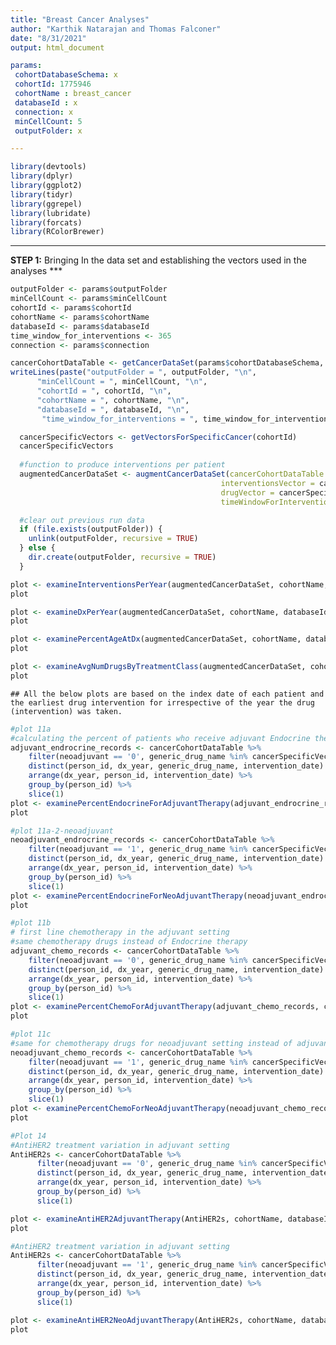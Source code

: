 ```yaml
---
title: "Breast Cancer Analyses"
author: "Karthik Natarajan and Thomas Falconer"
date: "8/31/2021"
output: html_document

params:
 cohortDatabaseSchema: x
 cohortId: 1775946
 cohortName : breast_cancer
 databaseId : x
 connection: x
 minCellCount: 5
 outputFolder: x

---
```


```r
library(devtools)
library(dplyr)
library(ggplot2)
library(tidyr)
library(ggrepel)
library(lubridate)
library(forcats)
library(RColorBrewer)
```
***
**STEP 1:** Bringing In the data set and establishing the vectors used in the analyses
***
```r
outputFolder <- params$outputFolder
minCellCount <- params$minCellCount
cohortId <- params$cohortId
cohortName <- params$cohortName
databaseId <- params$databaseId
time_window_for_interventions <- 365
connection <- params$connection

cancerCohortDataTable <- getCancerDataSet(params$cohortDatabaseSchema, params$cohortId, params$connection)
writeLines(paste("outputFolder = ", outputFolder, "\n",
      "minCellCount = ", minCellCount, "\n",
      "cohortId = ", cohortId, "\n",
      "cohortName = ", cohortName, "\n",
      "databaseId = ", databaseId, "\n",
       "time_window_for_interventions = ", time_window_for_interventions))
```


```r
  cancerSpecificVectors <- getVectorsForSpecificCancer(cohortId)
  cancerSpecificVectors
  
  #function to produce interventions per patient
  augmentedCancerDataSet <- augmentCancerDataSet(cancerCohortDataTable = cancerCohortDataTable,
                                               interventionsVector = cancerSpecificVectors$interventions,
                                               drugVector = cancerSpecificVectors$drugs_vector,
                                               timeWindowForInterventions = time_window_for_interventions)

  #clear out previous run data
  if (file.exists(outputFolder)) {
    unlink(outputFolder, recursive = TRUE)
  } else {
    dir.create(outputFolder, recursive = TRUE)
  }
```
```r
plot <- examineInterventionsPerYear(augmentedCancerDataSet, cohortName, databaseId, outputFolder, minCellCount)
plot
```

```r
plot <- examineDxPerYear(augmentedCancerDataSet, cohortName, databaseId, outputFolder, minCellCount)
plot
```


```r
plot <- examinePercentAgeAtDx(augmentedCancerDataSet, cohortName, databaseId, outputFolder, minCellCount)
plot
```

```r
plot <- examineAvgNumDrugsByTreatmentClass(augmentedCancerDataSet, cohortName, databaseId, outputFolder, minCellCount)
plot
```


```
## All the below plots are based on the index date of each patient and the earliest drug intervention for irrespective of the year the drug (intervention) was taken.
```

```r
#plot 11a
#calculating the percent of patients who receive adjuvant Endocrine therapy, by year
adjuvant_endrocrine_records <- cancerCohortDataTable %>%
    filter(neoadjuvant == '0', generic_drug_name %in% cancerSpecificVectors$hr_positive_drugs) %>%
    distinct(person_id, dx_year, generic_drug_name, intervention_date) %>%
    arrange(dx_year, person_id, intervention_date) %>%
    group_by(person_id) %>%
    slice(1)
plot <- examinePercentEndocrineForAdjuvantTherapy(adjuvant_endrocrine_records, cohortName, databaseId, outputFolder, minCellCount)
plot
```


```r
#plot 11a-2-neoadjuvant
neoadjuvant_endrocrine_records <- cancerCohortDataTable %>%
    filter(neoadjuvant == '1', generic_drug_name %in% cancerSpecificVectors$hr_positive_drugs) %>%
    distinct(person_id, dx_year, generic_drug_name, intervention_date) %>%
    arrange(dx_year, person_id, intervention_date) %>%
    group_by(person_id) %>%
    slice(1)
plot <- examinePercentEndocrineForNeoAdjuvantTherapy(neoadjuvant_endrocrine_records, cohortName, databaseId, outputFolder, minCellCount)
plot
```

```r
#plot 11b
# first line chemotherapy in the adjuvant setting
#same chemotherapy drugs instead of Endocrine therapy
adjuvant_chemo_records <- cancerCohortDataTable %>%
    filter(neoadjuvant == '0', generic_drug_name %in% cancerSpecificVectors$chemo_drugs) %>%
    distinct(person_id, dx_year, generic_drug_name, intervention_date) %>%
    arrange(dx_year, person_id, intervention_date) %>%
    group_by(person_id) %>%
    slice(1)
plot <- examinePercentChemoForAdjuvantTherapy(adjuvant_chemo_records, cohortName, databaseId, outputFolder, minCellCount)
plot
```


```r
#plot 11c
#same for chemotherapy drugs for neoadjuvant setting instead of adjuvant setting
neoadjuvant_chemo_records <- cancerCohortDataTable %>%
    filter(neoadjuvant == '1', generic_drug_name %in% cancerSpecificVectors$chemo_drugs) %>%
    distinct(person_id, dx_year, generic_drug_name, intervention_date) %>%
    arrange(dx_year, person_id, intervention_date) %>%
    group_by(person_id) %>%
    slice(1)
plot <- examinePercentChemoForNeoAdjuvantTherapy(neoadjuvant_chemo_records, cohortName, databaseId, outputFolder, minCellCount)
plot
```

```r
#Plot 14
#AntiHER2 treatment variation in adjuvant setting
AntiHER2s <- cancerCohortDataTable %>%
      filter(neoadjuvant == '0', generic_drug_name %in% cancerSpecificVectors$her2_positive_drugs) %>%
      distinct(person_id, dx_year, generic_drug_name, intervention_date) %>%
      arrange(dx_year, person_id, intervention_date) %>%
      group_by(person_id) %>%
      slice(1)

plot <- examineAntiHER2AdjuvantTherapy(AntiHER2s, cohortName, databaseId, outputFolder, minCellCount)
plot
```

```r
#AntiHER2 treatment variation in adjuvant setting
AntiHER2s <- cancerCohortDataTable %>%
      filter(neoadjuvant == '1', generic_drug_name %in% cancerSpecificVectors$her2_positive_drugs) %>%
      distinct(person_id, dx_year, generic_drug_name, intervention_date) %>%
      arrange(dx_year, person_id, intervention_date) %>%
      group_by(person_id) %>%
      slice(1)

plot <- examineAntiHER2NeoAdjuvantTherapy(AntiHER2s, cohortName, databaseId, outputFolder, minCellCount)
plot
```